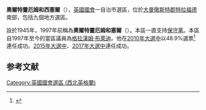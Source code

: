 {{noteTA
|G1=UK Places
|G2=PoliticiansUK
}}
{{Infobox UK constituency main
 |name        = 奧爾特靈厄姆和西塞爾
 |parliament  = uk
 |map1        = AltrinchamSaleWest2007
 |map2        = EnglandGreaterManchester
 |map_entity  = [[大曼徹斯特|大曼徹斯特]]
 |map_year    = 
 |year        = 1997
 |abolished   = 
 |type        = 自治市
 |elects_howmany = 1
 |previous    =
 |next        =
 | population = 96,591 (2011 census)<ref>{{cite web |url=http://neighbourhood.statistics.gov.uk/dissemination/LeadTableView.do?a=7&b=6507703&c=&d=27&e=62&g=6430187&i=1001x1003x1032x1004&o=362&m=0&r=1&s=1422104706393&enc=1&dsFamilyId=2473 |title=Usual Resident Population, 2011 |website=Neighbourhood Statistics |publisher=Office for National Statistics |accessdate=24 January 2015 |archive-url=https://web.archive.org/web/20160304084550/http://neighbourhood.statistics.gov.uk/dissemination/LeadTableView.do?a=7&b=6507703&c=&d=27&e=62&g=6430187&i=1001x1003x1032x1004&o=362&m=0&r=1&s=1422104706393&enc=1&dsFamilyId=2473 |archive-date=2016-03-04 |dead-url=yes }}</ref> 
 |electorate  = 72,008 (December 2010)<ref>{{cite web 
 |url=http://www.boundarycommissionforengland.org.uk/electoral-figures/electoral-figures.htm 
 |title=Electorate Figures - Boundary Commission for England 
 |date=4 March 2011 
 |work=2011 Electorate Figures 
 |publisher=Boundary Commission for England 
 |accessdate=13 March 2011 
 |deadurl=yes 
 |archiveurl=https://web.archive.org/web/20101106204053/http://www.boundarycommissionforengland.org.uk/electoral-figures/electoral-figures.htm 
 |archivedate=2010-11-06 
 }}</ref>
 |mp          = [[格拉漢姆·布萊迪|格拉漢姆·布萊迪]]
 |party       =  [[保守黨_(英國)|保守黨]]
 |region      = 英格蘭
 |county      = [[大曼徹斯特郡|大曼徹斯特郡]]
 |european    = 西北英格蘭
}}
'''奧爾特靈厄姆和西塞爾'''（{{lang-en|Altrincham and Sale West}}），[[英國|英國]][[英國國會|國會]]一自治市選區，位於[[大曼徹斯特郡|大曼徹斯特郡]][[特拉福德|特拉福德]]南部，包括九個地方選區。

設於1945年，1997年前稱為'''奧爾特靈厄姆和塞爾'''（{{lang-en|Altrincham and Sale}}）。本區一直支持[[保守黨_(英國)|保守黨]]。本區自1997年至今的當區議員為[[格拉漢姆·布萊迪|格拉漢姆·布萊迪]]。他在[[2010年英國大選|2010年大選中]]以48.9%選票<ref name="">{{cite news
|publisher=[[英國廣播公司|英國廣播公司]]
|date=2010年5月7日
|title=Election 2010/Constituency/Altrincham & Sale West
|url=http://news.bbc.co.uk/1/shared/election2010/results/constituency/a03.stm
|accessdate=2010年10月18日
|archive-date=2017年8月23日
|archive-url=https://web.archive.org/web/20170823095925/http://news.bbc.co.uk/1/shared/election2010/results/constituency/a03.stm
|dead-url=no
}}</ref>連任成功。[[2015年英國大選|2015年大選中]]、[[2017年英國大選|2017年大選中]]連任成功。

==参考文献==
<div class="references-small">
<references></references>
</div>

{{DEFAULTSORT:Altrincham and Sale West (UK Parliament constituency)}}
[[Category:英國國會選區_(西北英格蘭)|Category:英國國會選區 (西北英格蘭)]]